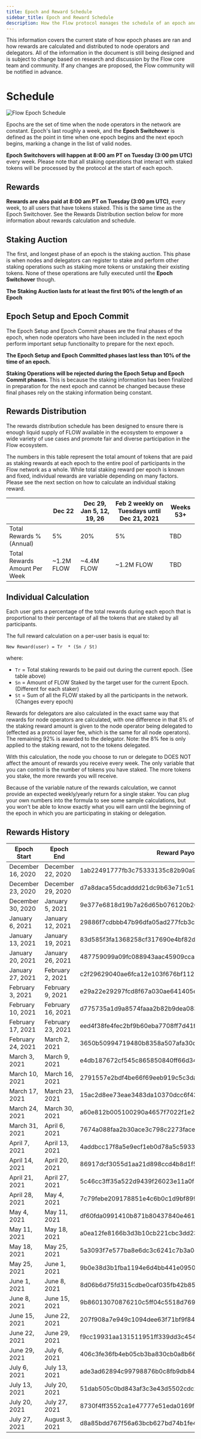 ```yaml
---
title: Epoch and Reward Schedule
sidebar_title: Epoch and Reward Schedule
description: How the Flow protocol manages the schedule of an epoch and rewards payments
---
```


<Callout type="warning">

This information covers the current state of how epoch phases are ran and how
rewards are calculated and distributed to node operators and delegators. 
All of the information in the document is still being designed and is subject to change
based on research and discussion by the Flow core team and community.
If any changes are proposed, the Flow community will be notified in advance.
</Callout>

# Schedule

![Flow Epoch Schedule](epoch-phase-diagram.png)

Epochs are the set of time when the node operators in the network are constant.
Epoch's last roughly a week, and the **Epoch Switchover** is defined as the point in time
when one epoch begins and the next epoch begins, marking a change in the list of valid nodes.

**Epoch Switchovers will happen at 8:00 am PT on Tuesday (3:00 pm UTC)** every week.
Please note that all staking operations that interact with staked tokens will be processed by the protocol at the start of each epoch. 

## Rewards

**Rewards are also paid at 8:00 am PT on Tuesday (3:00 pm UTC)**, every week, to all users that have tokens staked.
This is the same time as the Epoch Switchover. See the Rewards Distribution section below
for more information about rewards calculation and schedule.

## Staking Auction

The first, and longest phase of an epoch is the staking auction.
This phase is when nodes and delegators can register to stake and perform other staking operations
such as staking more tokens or unstaking their existing tokens.
None of these operations are fully executed until the **Epoch Switchover** though.

**The Staking Auction lasts for at least the first 90% of the length of an Epoch**

## Epoch Setup and Epoch Commit

The Epoch Setup and Epoch Commit phases are the final phases of the epoch,
when node operators who have been included in the next epoch perform important setup functionailty
to prepare for the next epoch.

**The Epoch Setup and Epoch Committed phases last less than 10% of the time of an epoch.**

**Staking Operations will be rejected during the Epoch Setup and Epoch Commit phases.**
This is because the staking information has been finalized in preparation for the next epoch
and cannot be changed because these final phases rely on the staking information being constant.

## Rewards Distribution

The rewards distribution schedule has been designed to ensure 
there is enough liquid supply of FLOW available in the ecosystem 
to empower a wide variety of use cases and promote fair and diverse participation in the Flow ecosystem.

The numbers in this table represent the total amount of tokens that are paid 
as staking rewards at each epoch to the entire pool of participants in the Flow network as a whole. 
While total staking reward per epoch is known and fixed, individual rewards are variable depending on many factors. 
Please see the next section on how to calculate an individual staking reward.

|                               | Dec 22         | Dec 29, Jan 5, 12, 19, 26 | Feb 2 weekly on Tuesdays until Dec 21, 2021 | Weeks 53+  |
| ----------------------------- | -------------- | ------------------------- | ------------------------------------------- | ---------- |
| Total Rewards % (Annual)      | 5%             | 20%                       | 5%                                          | TBD        |
| Total Rewards Amount Per Week | ~1.2M FLOW     | ~4.4M FLOW                | ~1.2M FLOW                                  | TBD        |

## Individual Calculation

Each user gets a percentage of the total rewards during each epoch 
that is proportional to their percentage of all the tokens that are staked by all participants.

The full reward calculation on a per-user basis is equal to:	

```	
New Reward(user) = Tr  * (Sn / St)	
```	

where:	
- `Tr` = Total staking rewards to be paid out during the current epoch. (See table above)
- `Sn` = Amount of FLOW Staked by the target user for the current Epoch. (Different for each staker)
- `St` = Sum of all the FLOW staked by all the participants in the network. (Changes every epoch)

Rewards for delegators are also calculated in the exact same way that rewards for node operators are calculated, 
with one difference in that 8% of the staking reward amount is given to the node operator being delegated to 
(effected as a protocol layer fee, which is the same for all node operators). 
The remaining 92% is awarded to the delegator. 
Note: the 8% fee is only applied to the staking reward, not to the tokens delegated.

With this calculation, the node you choose to run or delegate to 
DOES NOT affect the amount of rewards you receive every week. 
The only variable that you can control is the number of tokens you have staked. 
The more tokens you stake, the more rewards you will receive.

Because of the variable nature of the rewards calculation, we cannot provide an expected weekly/yearly return 
for a single staker. You can plug your own numbers into the formula to see some sample calculations, 
but you won't be able to know exactly what you will earn until the beginning 
of the epoch in which you are participating in staking or delegation.

## Rewards History

| Epoch Start | Epoch End | Reward Payout Transaction ID |
| ----------- | --------- | ------------------------------ | 
| December 16, 2020 | December 22, 2020 | 1ab22491777fb3c75333135c82b90a9f56ede8e0d18d43ecf6c5589d06353f95 |
| December 23, 2020 | December 29, 2020 | d7a8daca55dcadddd21dc9b63e71c515032584e9cf126b74744f676a1196e3c8 |
| December 30, 2020 | January 5, 2021 | 9e377e6818d19b7a26d65b076120b2681d512111d397c617cac0843060437fc9 |
| January 6, 2021 | January 12, 2021 | 29886f7cdbbb47b96dfa05ad277fcb3c8876c4ee32954269a926061aa4157af7 |
| January 13, 2021 | January 19, 2021 | 83d585f3fa1368258cf317690e4bf82d4f841bfe2ccbc6c191838b73371b6e66 |
| January 20, 2021 | January 26, 2021 | 487759099a09fc088943aac45909cca37d6b5bed418feab502ff37bd1b93346f |
| January 27, 2021 | February 2, 2021 | c2f29629040ae6fca12e103f676bf112200f24f0fc8b4cb99c92f9287ce6195f |
| February 3, 2021 | February 9, 2021 | e29a22e29297fcd8f67a030ae641405e14a889167a639f54b05f48fe1142bd5b |
| February 10, 2021 | February 16, 2021 | d775735a1d9a8574faaa2b82b9dea0833d5bf48e43845c9c6bf5a42eb96414f2 |
| February 17, 2021 | February 23, 2021 | eed4f38fe4fec2bf9b60eba7708ff7d41fa654942ccc20cb1fc86872813f5b93 |
| February 24, 2021 | March 2, 2021 | 3650b50994719480b8358a507afa30d58c232a30a6cfd947a94b62a78d25c849 |
| March 3, 2021 | March 9, 2021 | e4db187672cf545c865850840ff66d34c43cb298d8aae687c209c7f2fef44ea1 |
| March 10, 2021 | March 16, 2021 | 2791557e2bdf4be66f69eeb919c5c3da94f2af4baf9c1e6953aedd887715bd7e |
| March 17, 2021 | March 23, 2021 | 15ac2d8ee73eae3483da10370dcc6f432d928d4631be22f8c7f0f85a8a62e1fd |
| March 24, 2021 | March 30, 2021 | a60e812b005100290a4657f7022f1e2d3dc4745e25a0373b82d807c77471e069 |
| March 31, 2021 | April 6, 2021 | 7674a088faa2b30ace3c798c2273face4e2b41970ca1990ad9d96a1bb7e2c2b2 |
| April 7, 2021 | April 13, 2021 | 4addbcc17f8a5e9ecf1eb0d78a5c59332cde9d11ce347da676009284247565dd |
| April 14, 2021 | April 20, 2021 | 86917dcf3055d1aa21d898ccd4b8d1f55fd0924c7f5b7ce708dd92e69094e83d |
| April 21, 2021 | April 27, 2021 | 5c46cc3ff35a522d9439f26023e11a0f8697bf04b418e9e019a95ab3f49231ce |
| April 28, 2021 | May 4, 2021 | 7c79febe209178851e4c6b0c1d9bf89955f89783ea8f9ace65e4c442ddd16e7d |
| May 4, 2021 | May 11, 2021 | df60fda0991410b871b80437840e461ecd5b35decc6da201a1e5d62ae23b0cec |
| May 11, 2021 | May 18, 2021 | a0ea12fe8166b3d3b10cb221cbc3dd236dba5990274e9a90c32e6a904f72d96f |
| May 18, 2021 | May 25, 2021 | 5a3093f7e577ba8e6dc3c6241c7b3a0c09d3068a91a684a477277d4f792e19da |
| May 25, 2021 | June 1, 2021 | 9b0e38d3b1fba1194e6d4bb441e095013ab9c2a634f9d18d7250a7e4f62a620d |
| June 1, 2021 | June 8, 2021 | 8d06b6d75fd315cdbe0caf035fb42b8503aef5f12b875fb18c38b9329cf10b83 |
| June 8, 2021 | June 15, 2021 | 9b86013070876210c5ff04c5518d7698d21be2c3d4525cf985a82b311e7bb217 |
| June 15, 2021 | June 22, 2021 | 207f908a7e949c1094dee63f71bf9f8487e07d8a2d904265b358ee03dc59441a |
| June 22, 2021 | June 29, 2021 | f9cc19931aa131511951ff339dd3c454cdc7d956611cf0271e68c0ed50f6fca2 |
| June 29, 2021 | July 6, 2021 | 406c3fe36fb4eb05cb3ba830cb0a8b66b6fc6d6f3d56e237eef201fe3b7b9821 |
| July 6, 2021 | July 13, 2021 | ade3ad62894c99798876b0c8fb9db84e978a14e23095944abcf76d614e5c018b |
| July 13, 2021 | July 20, 2021 | 51dab505c0bd843af3c3e43d5502cdc21c2f6dbb5765383b0a285f0578f859d4 |
| July 20, 2021 | July 27, 2021 | 8730f4ff3552ca1e47777e51eda0169f49880bf49da19106839a8e20ae6bbec6 |
| July 27, 2021 | August 3, 2021 | d8a85bdd767f56a63bcb627bd74b1fe47f6e0d50b9c19b32c47895ca8373d208 |
